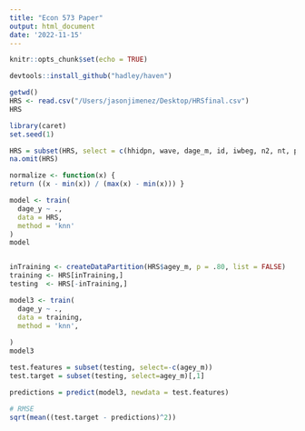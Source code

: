 ```yaml
---
title: "Econ 573 Paper"
output: html_document
date: '2022-11-15'
---
```


```r
knitr::opts_chunk$set(echo = TRUE)
```

```r
devtools::install_github("hadley/haven")
```

```r
getwd()
HRS <- read.csv("/Users/jasonjimenez/Desktop/HRSfinal.csv")
HRS
```

```r
library(caret)
set.seed(1)

HRS = subset(HRS, select = c(hhidpn, wave, dage_m, id, iwbeg, n2, nt, puffpos, puff, timwlk))
na.omit(HRS)

normalize <- function(x) {
return ((x - min(x)) / (max(x) - min(x))) }
```

```r
model <- train(
  dage_y ~ .,
  data = HRS,
  method = 'knn'
)
model
```


```r

```

```r
inTraining <- createDataPartition(HRS$agey_m, p = .80, list = FALSE)
training <- HRS[inTraining,]
testing  <- HRS[-inTraining,]
```

```r
model3 <- train(
  dage_y ~ .,
  data = training,
  method = 'knn',
  
)
model3
```

```r
test.features = subset(testing, select=-c(agey_m))
test.target = subset(testing, select=agey_m)[,1]

predictions = predict(model3, newdata = test.features)

# RMSE
sqrt(mean((test.target - predictions)^2))
```


